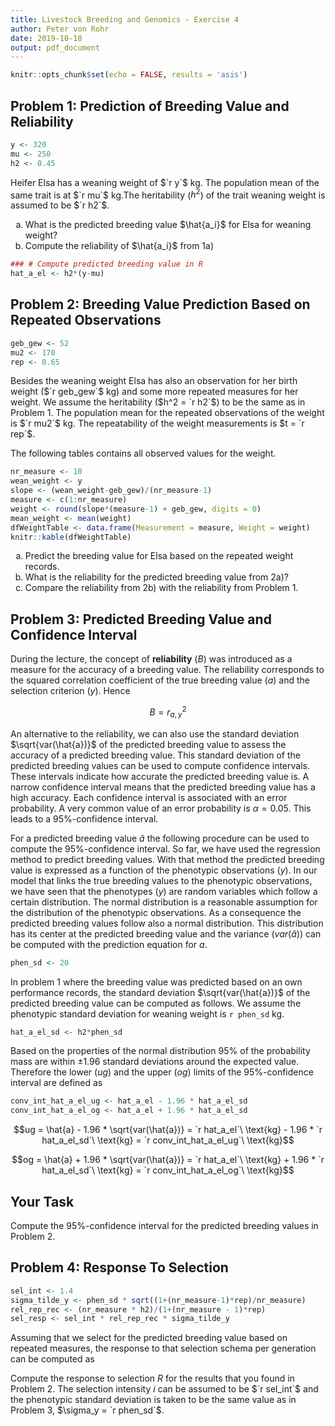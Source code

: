 ```yaml
---
title: Livestock Breeding and Genomics - Exercise 4
author: Peter von Rohr
date: 2019-10-18
output: pdf_document
---
```


```r
knitr::opts_chunk$set(echo = FALSE, results = 'asis')
```

## Problem 1: Prediction of Breeding Value and Reliability
```r
y <- 320
mu <- 250
h2 <- 0.45
```

Heifer Elsa has a weaning weight of $`r y`$ kg. The population mean of the same trait is at $`r mu`$ kg.The heritability ($h^2$) of the trait weaning weight is assumed to be $`r h2`$. 

a) What is the predicted breeding value $\hat{a_i}$ for Elsa for weaning weight? 
b) Compute the reliability of $\hat{a_i}$ from 1a) 

<!--   You can use the assigned variables from above for your computations.     --
  --   The meaning of the variables is listed below.                            --
  --      y:    phenotypic own performance record for weaning weight            --
  --      mu:   population mean for weaning weight                              --
  --      h2:   heritability for weaning weight                                 --
  --   
  --   You can use the following template of an R-code-junk for your            --
  --   computations.                                                            --ß

```r

```

  -->
  
  ```r
### # Compute predicted breeding value in R
hat_a_el <- h2*(y-mu)
```



## Problem 2: Breeding Value Prediction Based on Repeated Observations
```r
geb_gew <- 52
mu2 <- 170
rep <- 0.65
```
Besides the weaning weight Elsa has also an observation for her birth weight ($`r geb_gew`$ kg) and some more repeated measures for her weight. We assume the heritability ($h^2 = `r h2`$) to be the same as in Problem 1. The population mean for the repeated observations of the weight is  $`r mu2`$ kg. The repeatability of the weight measurements is $t = `r rep`$. 

The following tables contains all observed values for the weight. 

```r
nr_measure <- 10
wean_weight <- y
slope <- (wean_weight-geb_gew)/(nr_measure-1)
measure <- c(1:nr_measure)
weight <- round(slope*(measure-1) + geb_gew, digits = 0)
mean_weight <- mean(weight)
dfWeightTable <- data.frame(Measurement = measure, Weight = weight)
knitr::kable(dfWeightTable)
```

a) Predict the breeding value for Elsa based on the repeated weight records.
b) What is the reliability for the predicted breeding value from 2a)?
c) Compare the reliability from 2b) with the reliability from Problem 1.

<!--    As in Problem 1, you can use the assigned variables.           --
  --    The variables have the following meaning                       --
  --       nr_measure:   number of measurements of the weight          --
  --       h2:           heritability                                  --
  --       rep:          repeatability                                 --
  --       mean_weight:  mean of the weights                           --
  --       mu2:          population mean                               --
  -->



## Problem 3: Predicted Breeding Value and Confidence Interval
During the lecture, the concept of __reliability__ ($B$) was introduced as a measure for the accuracy of a breeding value. The reliability corresponds to the squared correlation coefficient of the true breeding value ($a$) and the selection criterion ($y$). Hence 

$$B = r_{a,y}^2$$

An alternative to the reliability, we can also use the standard deviation $\sqrt{var(\hat{a})}$ of the predicted breeding value to assess the accuracy of a predicted breeding value. This standard deviation of the predicted breeding values can be used to compute confidence intervals. These intervals indicate how accurate the predicted breeding value is. A narrow confidence interval means that the predicted breeding value has a high accuracy. Each confidence interval is associated with an error probability. A very common value of an error probability is $\alpha = 0.05$. This leads to a $95\%$-confidence interval.

For a predicted breeding value $\hat{a}$ the following procedure can be used to compute the $95\%$-confidence interval. So far, we have used the regression method to predict breeding values. With that method the predicted breeding value is expressed as a function of the phenotypic observations ($y$). In our model that links the true breeding values to the phenotypic observations, we have seen that the phenotypes ($y$) are random variables which follow a certain distribution. The normal distribution is a reasonable assumption for the distribution of the phenotypic observations. As a consequence the predicted breeding values follow also a normal distribution. This distribution has its center at the predicted breeding value and the variance ($var(\hat{a})$) can be computed with the prediction equation for $a$. 

```r
phen_sd <- 20
```

In problem 1 where the breeding value was predicted based on an own performance records, the standard deviation $\sqrt{var(\hat{a})}$ of the predicted breeding value can be computed as follows. We assume the phenotypic standard deviation for weaning weight is `r phen_sd` kg.

```r
hat_a_el_sd <- h2*phen_sd
```

\begin{equation}
\sqrt{var(\hat{a})} = \sqrt{var(b(y-\mu))} = b \sqrt{var(y)} = h^2 \sqrt{var(y)}
  = `r h2` * `r phen_sd` = `r hat_a_el_sd`\notag
\label{eq:VarHatA}
\end{equation}

Based on the properties of the normal distribution 95% of the probability mass are within $\pm 1.96$ standard deviations around the expected value. Therefore the lower ($ug$) and the upper ($og$) limits of the $95\%$-confidence interval are defined as 

```r
conv_int_hat_a_el_ug <- hat_a_el - 1.96 * hat_a_el_sd
conv_int_hat_a_el_og <- hat_a_el + 1.96 * hat_a_el_sd
```

$$ug = \hat{a} - 1.96 * \sqrt{var(\hat{a})} 
     = `r hat_a_el`\ \text{kg} - 1.96 * `r hat_a_el_sd`\ \text{kg}
     = `r conv_int_hat_a_el_ug`\ \text{kg}$$

$$og = \hat{a} + 1.96 * \sqrt{var(\hat{a})} 
     = `r hat_a_el`\ \text{kg} + 1.96 * `r hat_a_el_sd`\ \text{kg}
     = `r conv_int_hat_a_el_og`\ \text{kg}$$
     

## Your Task
Compute the $95\%$-confidence interval for the predicted breeding values in Problem 2.

<!--    You can use the assigned variables from Problem 2.                                   --
  --    First, you have to compute the standard deviation of the predicted breeding values.  --
  --    The standard deviation determines the lower and the upper bounds of the confidence   --
  --    interval.
  -->
  
  

## Problem 4: Response To Selection
```r
sel_int <- 1.4
sigma_tilde_y <- phen_sd * sqrt((1+(nr_measure-1)*rep)/nr_measure)
rel_rep_rec <- (nr_measure * h2)/(1+(nr_measure - 1)*rep)
sel_resp <- sel_int * rel_rep_rec * sigma_tilde_y
```

Assuming that we select for the predicted breeding value based on repeated measures, the response to that selection schema per generation can be computed as 

\begin{align}
R &= i * r_{a,\tilde{y}}^2 * \sigma_{\tilde{y}} \notag 
\end{align}

Compute the response to selection $R$ for the results that you found in Problem 2. The selection intensity $i$ can be assumed to be $`r sel_int`$ and the phenotypic standard deviation is taken to be the same value as in Problem 3, $\sigma_y = `r phen_sd`$.


